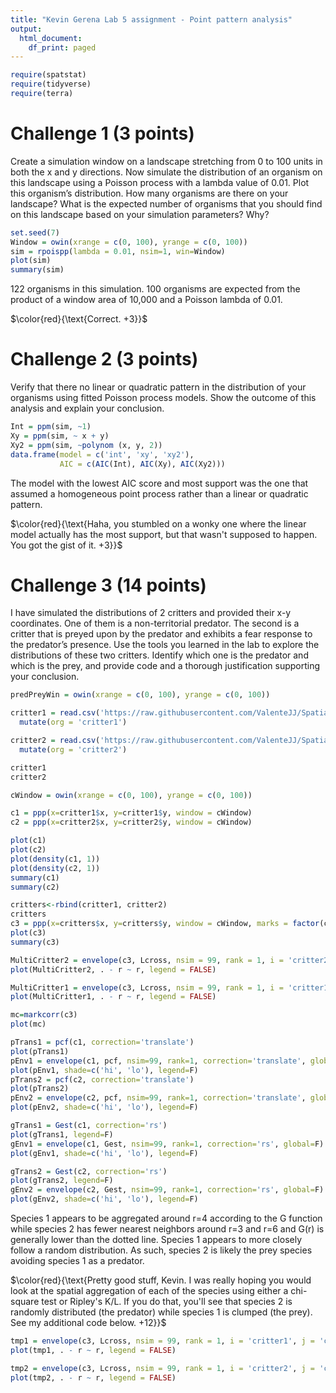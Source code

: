 ---
title: "Kevin Gerena Lab 5 assignment - Point pattern analysis"
output:
  html_document:
    df_print: paged
---

```{r}
require(spatstat)
require(tidyverse)
require(terra)
```


# Challenge 1 (3 points)

Create a simulation window on a landscape stretching from 0 to 100 units in both the x and y directions. Now simulate the distribution of an organism on this landscape using a Poisson process with a lambda value of 0.01. Plot this organism's distribution. How many organisms are there on your landscape? What is the expected number of organisms that you should find on this landscape based on your simulation parameters? Why?

```{r}
set.seed(7)
Window = owin(xrange = c(0, 100), yrange = c(0, 100))
sim = rpoispp(lambda = 0.01, nsim=1, win=Window)
plot(sim)
summary(sim)
```

122 organisms in this simulation. 100 organisms are expected from the product of a window area of 10,000 and a Poisson lambda of 0.01.

$\color{red}{\text{Correct. +3}}$

# Challenge 2 (3 points)

Verify that there no linear or quadratic pattern in the distribution of your organisms using fitted Poisson process models. Show the outcome of this analysis and explain your conclusion.

```{r}
Int = ppm(sim, ~1)
Xy = ppm(sim, ~ x + y)
Xy2 = ppm(sim, ~polynom (x, y, 2))
data.frame(model = c('int', 'xy', 'xy2'),
           AIC = c(AIC(Int), AIC(Xy), AIC(Xy2)))
```
The model with the lowest AIC score and most support was the one that assumed a homogeneous point process rather than a linear or quadratic pattern.

$\color{red}{\text{Haha, you stumbled on a wonky one where the linear model actually has the most support, but that wasn't supposed to happen. You got the gist of it. +3}}$


# Challenge 3 (14 points)

I have simulated the distributions of 2 critters and provided their x-y coordinates. One of them is a non-territorial predator. The second is a critter that is preyed upon by the predator and exhibits a fear response to the predator's presence. Use the tools you learned in the lab to explore the distributions of these two critters. Identify which one is the predator and which is the prey, and provide code and a thorough justification supporting your conclusion.


```{r}
predPreyWin = owin(xrange = c(0, 100), yrange = c(0, 100))

critter1 = read.csv('https://raw.githubusercontent.com/ValenteJJ/SpatialEcology/main/Week5/species1.csv') %>% 
  mutate(org = 'critter1')

critter2 = read.csv('https://raw.githubusercontent.com/ValenteJJ/SpatialEcology/main/Week5/species2.csv') %>% 
  mutate(org = 'critter2')

critter1
critter2

cWindow = owin(xrange = c(0, 100), yrange = c(0, 100))

c1 = ppp(x=critter1$x, y=critter1$y, window = cWindow)
c2 = ppp(x=critter2$x, y=critter2$y, window = cWindow)

plot(c1)
plot(c2)
plot(density(c1, 1))
plot(density(c2, 1))
summary(c1)
summary(c2)

critters<-rbind(critter1, critter2)
critters
c3 = ppp(x=critters$x, y=critters$y, window = cWindow, marks = factor(critters$org))
plot(c3)
summary(c3)

MultiCritter2 = envelope(c3, Lcross, nsim = 99, rank = 1, i = 'critter2', j = 'critter1', simulate = expression(rlabel(c3)))
plot(MultiCritter2, . - r ~ r, legend = FALSE)

MultiCritter1 = envelope(c3, Lcross, nsim = 99, rank = 1, i = 'critter1', j = 'critter2', simulate = expression(rlabel(c3)))
plot(MultiCritter1, . - r ~ r, legend = FALSE)

mc=markcorr(c3)
plot(mc)

pTrans1 = pcf(c1, correction='translate')
plot(pTrans1)
pEnv1 = envelope(c1, pcf, nsim=99, rank=1, correction='translate', global=F)
plot(pEnv1, shade=c('hi', 'lo'), legend=F)
pTrans2 = pcf(c2, correction='translate')
plot(pTrans2)
pEnv2 = envelope(c2, pcf, nsim=99, rank=1, correction='translate', global=F)
plot(pEnv2, shade=c('hi', 'lo'), legend=F)

gTrans1 = Gest(c1, correction='rs')
plot(gTrans1, legend=F)
gEnv1 = envelope(c1, Gest, nsim=99, rank=1, correction='rs', global=F)
plot(gEnv1, shade=c('hi', 'lo'), legend=F)

gTrans2 = Gest(c2, correction='rs')
plot(gTrans2, legend=F)
gEnv2 = envelope(c2, Gest, nsim=99, rank=1, correction='rs', global=F)
plot(gEnv2, shade=c('hi', 'lo'), legend=F)
```

Species 1 appears to be aggregated around r=4 according to the G function while species 2 has fewer nearest neighbors around r=3 and r=6 and G(r) is generally lower than the dotted line. Species 1 appears to more closely follow a random distribution. As such, species 2 is likely the prey species avoiding species 1 as a predator.

$\color{red}{\text{Pretty good stuff, Kevin. I was really hoping you would look at the spatial aggregation of each of the species using either a chi-square test or Ripley's K/L. If you do that, you'll see that species 2 is randomly distributed (the predator) while species 1 is clumped (the prey). See my additional code below. +12}}$


```{r}
tmp1 = envelope(c3, Lcross, nsim = 99, rank = 1, i = 'critter1', j = 'critter1', simulate = expression(rlabel(c3)))
plot(tmp1, . - r ~ r, legend = FALSE)

tmp2 = envelope(c3, Lcross, nsim = 99, rank = 1, i = 'critter2', j = 'critter2', simulate = expression(rlabel(c3)))
plot(tmp2, . - r ~ r, legend = FALSE)
```

